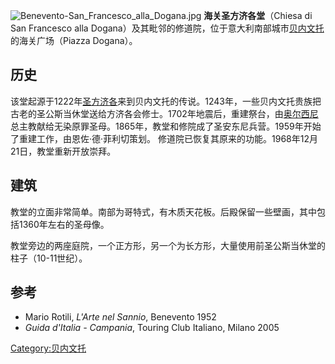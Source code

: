 {{coord|41|7|55.2|N|14|46|34.99|E|type:landmark_region:IT|display=title}}
[[Image:Benevento-San_Francesco_alla_Dogana.jpg|thumb]]
'''海关圣方济各堂'''（Chiesa di San Francesco alla Dogana）及其毗邻的修道院，位于意大利南部城市[[贝内文托|贝内文托]]的海关广场（Piazza Dogana）。

==历史==
该堂起源于1222年[[圣方济各|圣方济各]]来到贝内文托的传说。1243年，一些贝内文托贵族把古老的圣公斯当休堂送给方济各会修士。1702年地震后，重建祭台，由[[本笃十三世|奥尔西尼]]总主教献给无染原罪圣母。1865年，教堂和修院成了圣安东尼兵营。1959年开始了重建工作，由恩佐·德·菲利切策划。
修道院已恢复其原来的功能。1968年12月21日，教堂重新开放崇拜。

==建筑==
教堂的立面非常简单。南部为哥特式，有木质天花板。后殿保留一些壁画，其中包括1360年左右的圣母像。

教堂旁边的两座庭院，一个正方形，另一个为长方形，大量使用前圣公斯当休堂的柱子（10-11世纪）。

==参考==
* Mario Rotili, ''L'Arte nel Sannio'', Benevento 1952
* ''Guida d'Italia - Campania'', Touring Club Italiano, Milano 2005

[[Category:贝内文托|Category:贝内文托]]